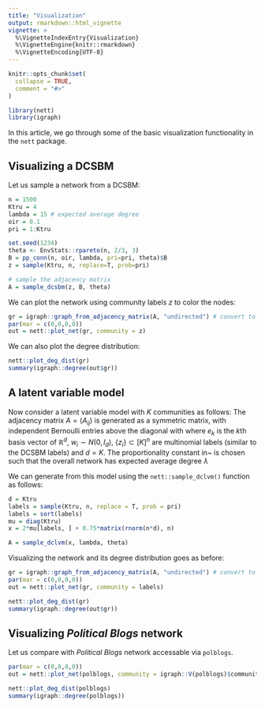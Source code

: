 ```yaml
---
title: "Visualization"
output: rmarkdown::html_vignette
vignette: >
  %\VignetteIndexEntry{Visualization}
  %\VignetteEngine{knitr::rmarkdown}
  %\VignetteEncoding{UTF-8}
---
```


```r
knitr::opts_chunk$set(
  collapse = TRUE,
  comment = "#>"
)
```

```r
library(nett)
library(igraph)
```

In this article, we go through some of the basic visualization functionality in the `nett` package. 

## Visualizing a DCSBM

Let us sample a network from a DCSBM: 
```r
n = 1500
Ktru = 4
lambda = 15 # expected average degree
oir = 0.1
pri = 1:Ktru

set.seed(1234)
theta <- EnvStats::rpareto(n, 2/3, 3)
B = pp_conn(n, oir, lambda, pri=pri, theta)$B
z = sample(Ktru, n, replace=T, prob=pri)

# sample the adjacency matrix
A = sample_dcsbm(z, B, theta)
```

We can plot the network using community labels $z$ to color the nodes:
```r
gr = igraph::graph_from_adjacency_matrix(A, "undirected") # convert to igraph object 
par(mar = c(0,0,0,0))
out = nett::plot_net(gr, community = z)
```

We can also plot the degree distribution:
```r
nett::plot_deg_dist(gr)
summary(igraph::degree(out$gr))
```
## A latent variable model
Now consider a latent variable model with $K$ communities as follows: The adjacency matrix $A = (A_{ij})$ is generated as a symmetric matrix, with independent Bernoulli entries above the diagonal with
\begin{align}\label{eq:dclvm:def}
	\mathbb E [\,A_{ij} \mid x, \theta\,] \; \propto \; \theta_i \theta_j e^{- \|x_i - x_j\|^2} \quad  \text{and}         \quad
	x_i = 2 e_{z_i} + \frac34 w_i
\end{align}
where $e_k$ is the $k$th basis vector of $\mathbb R^d$, $w_i \sim N(0, I_d)$, $\{z_i\} \subset [K]^n$ are multinomial labels (similar to the DCSBM labels) and $d = K$. The proportionality constant in~\eqref{eq:dclvm:def} is chosen such that the overall network has expected average degree $\lambda$

We can generate from this model using the `nett::sample_dclvm()` function as follows:
```r
d = Ktru
labels = sample(Ktru, n, replace = T, prob = pri)
labels = sort(labels)
mu = diag(Ktru)
x = 2*mu[labels, ] + 0.75*matrix(rnorm(n*d), n)

A = sample_dclvm(x, lambda, theta)
```

Visualizing the network and its degree distribution goes as before:
```r
gr = igraph::graph_from_adjacency_matrix(A, "undirected") # convert to igraph object 
par(mar = c(0,0,0,0))
out = nett::plot_net(gr, community = labels)
```

```r
nett::plot_deg_dist(gr)
summary(igraph::degree(out$gr))
```


## Visualizing *Political Blogs* network
Let us compare with *Political Blogs* network accessable via `polblogs`.

```r
par(mar = c(0,0,0,0))
out = nett::plot_net(polblogs, community = igraph::V(polblogs)$community)
```

```r
nett::plot_deg_dist(polblogs)
summary(igraph::degree(polblogs))
```
